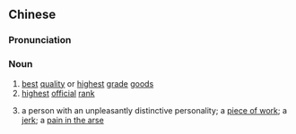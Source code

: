 {{also|极品}}
==Chinese==
{{zh-forms|s=极品}}

===Pronunciation===
{{zh-pron
|m=jípǐn
|c=gik6 ban2
|cat=n
}}

===Noun===
{{zh-noun}}

# [[best]] [[quality]] or [[highest]] [[grade]] [[good]]s
# [[highest]] [[official]] [[rank]]
# {{lb|zh|neologism|ironic}} a person with an unpleasantly distinctive personality; a [[piece of work]]; a [[jerk]]; a [[pain in the arse]]